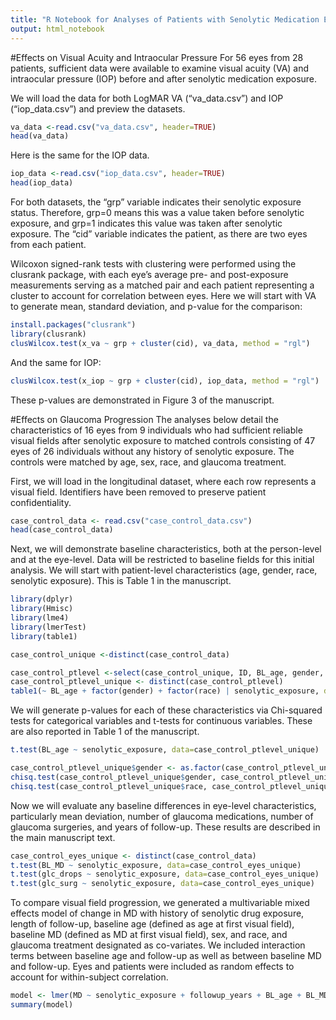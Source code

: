 ---
title: "R Notebook for Analyses of Patients with Senolytic Medication Exposure"
output: html_notebook
---

#Effects on Visual Acuity and Intraocular Pressure 
For 56 eyes from 28 patients, sufficient data were available to examine visual acuity (VA) and intraocular pressure (IOP) before and after senolytic medication exposure.

We will load the data for both LogMAR VA ("va_data.csv") and IOP ("iop_data.csv") and preview the datasets.
```{r}
va_data <-read.csv("va_data.csv", header=TRUE)
head(va_data)

```

Here is the same for the IOP data.
```{r}
iop_data <-read.csv("iop_data.csv", header=TRUE)
head(iop_data)
```
For both datasets, the "grp" variable indicates their senolytic exposure status. Therefore, grp=0 means this was a value taken before senolytic exposure, and grp=1 indicates this value was taken after senolytic exposure. The "cid" variable indicates the patient, as there are two eyes from each patient.

Wilcoxon signed-rank tests with clustering were performed using the clusrank package, with each eye's average pre- and post-exposure measurements serving as a matched pair and each patient representing a cluster to account for correlation between eyes. Here we will start with VA to generate mean, standard deviation, and p-value for the comparison:

```{r}
install.packages("clusrank")
library(clusrank)
clusWilcox.test(x_va ~ grp + cluster(cid), va_data, method = "rgl")
```

And the same for IOP: 
```{r}
clusWilcox.test(x_iop ~ grp + cluster(cid), iop_data, method = "rgl")

```


These p-values are demonstrated in Figure 3 of the manuscript. 

#Effects on Glaucoma Progression 
The analyses below detail the characteristics of 16 eyes from 9 individuals who had sufficient reliable visual fields after senolytic exposure to matched controls consisting of 47 eyes of 26 individuals without any history of senolytic exposure. The controls were matched by age, sex, race, and glaucoma treatment. 

First, we will load in the longitudinal dataset, where each row represents a visual field. Identifiers have been removed to preserve patient confidentiality. 


```{r}
case_control_data <- read.csv("case_control_data.csv")
head(case_control_data)
```

Next, we will demonstrate baseline characteristics, both at the person-level and at the eye-level. Data will be restricted to baseline fields for this initial analysis. We will start with patient-level characteristics (age, gender, race, senolytic exposure). This is Table 1 in the manuscript. 

```{r}
library(dplyr)
library(Hmisc)
library(lme4)
library(lmerTest)
library(table1)

case_control_unique <-distinct(case_control_data)

case_control_ptlevel <-select(case_control_unique, ID, BL_age, gender, race, senolytic_exposure)
case_control_ptlevel_unique <- distinct(case_control_ptlevel)
table1(~ BL_age + factor(gender) + factor(race) | senolytic_exposure, data=case_control_ptlevel_unique)

```
We will generate p-values for each of these characteristics via Chi-squared tests for categorical variables and t-tests for continuous variables. These are also reported in Table 1 of the manuscript.

```{r}
t.test(BL_age ~ senolytic_exposure, data=case_control_ptlevel_unique)

case_control_ptlevel_unique$gender <- as.factor(case_control_ptlevel_unique$gender)
chisq.test(case_control_ptlevel_unique$gender, case_control_ptlevel_unique$senolytic_exposure, correct=FALSE)
chisq.test(case_control_ptlevel_unique$race, case_control_ptlevel_unique$senolytic_exposure, correct=FALSE)
```

Now we will evaluate any baseline differences in eye-level characteristics, particularly mean deviation, number of glaucoma medications, number of glaucoma surgeries, and years of follow-up. These results are described in the main manuscript text.

```{r}
case_control_eyes_unique <- distinct(case_control_data)
t.test(BL_MD ~ senolytic_exposure, data=case_control_eyes_unique)
t.test(glc_drops ~ senolytic_exposure, data=case_control_eyes_unique)
t.test(glc_surg ~ senolytic_exposure, data=case_control_eyes_unique)

```

To compare visual field progression, we generated a multivariable mixed effects model of change in MD with history of senolytic drug exposure, length of follow-up, baseline age (defined as age at first visual field), baseline MD (defined as MD at first visual field), sex, and race, and glaucoma treatment designated as co-variates. We included interaction terms between baseline age and follow-up as well as between baseline MD and follow-up. Eyes and patients were included as random effects to account for within-subject correlation. 

```{r}
model <- lmer(MD ~ senolytic_exposure + followup_years + BL_age + BL_MD + gender + race + BL_age*followup_years + BL_MD*followup_years + any_glc_treatment + (1 | Eye) + (1 | ID) + (0 + followup_years | Eye), data = case_control_data)
summary(model) 
```

